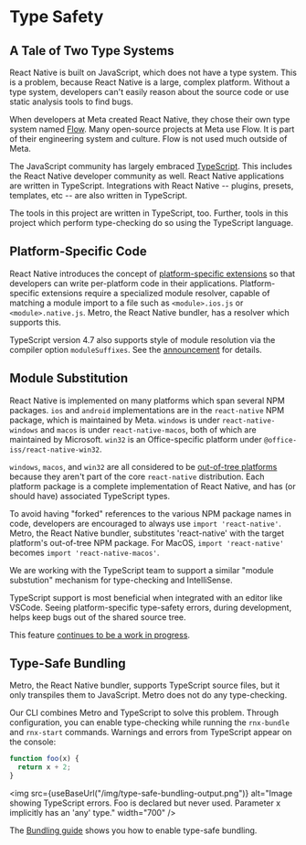 
# Type Safety

## A Tale of Two Type Systems

React Native is built on JavaScript, which does not have a type system. This is
a problem, because React Native is a large, complex platform. Without a type
system, developers can't easily reason about the source code or use static
analysis tools to find bugs.

When developers at Meta created React Native, they chose their own type system
named [Flow](https://flow.org). Many open-source projects at Meta use Flow. It
is part of their engineering system and culture. Flow is not used much outside
of Meta.

The JavaScript community has largely embraced
[TypeScript](https://www.typescriptlang.org). This includes the React Native
developer community as well. React Native applications are written in
TypeScript. Integrations with React Native -- plugins, presets, templates, etc
-- are also written in TypeScript.

The tools in this project are written in TypeScript, too. Further, tools in this
project which perform type-checking do so using the TypeScript language.

## Platform-Specific Code

React Native introduces the concept of
[platform-specific extensions](https://reactnative.dev/docs/platform-specific-code#platform-specific-extensions)
so that developers can write per-platform code in their applications.
Platform-specific extensions require a specialized module resolver, capable of
matching a module import to a file such as `<module>.ios.js` or
`<module>.native.js`. Metro, the React Native bundler, has a resolver which
supports this.

TypeScript version 4.7 also supports style of module resolution via the compiler
option `moduleSuffixes`. See the
[announcement](https://devblogs.microsoft.com/typescript/announcing-typescript-4-7-beta/#resolution-customization-with-modulesuffixes)
for details.

## Module Substitution

React Native is implemented on many platforms which span several NPM packages.
`ios` and `android` implementations are in the `react-native` NPM package, which
is maintained by Meta. `windows` is under `react-native-windows` and `macos` is
under `react-native-macos`, both of which are maintained by Microsoft. `win32`
is an Office-specific platform under `@office-iss/react-native-win32`.

`windows`, `macos`, and `win32` are all considered to be
[out-of-tree platforms](https://microsoft.github.io/react-native-windows/docs/metro-config-out-tree-platforms)
because they aren't part of the core `react-native` distribution. Each platform
package is a complete implementation of React Native, and has (or should have)
associated TypeScript types.

To avoid having "forked" references to the various NPM package names in code,
developers are encouraged to always use `import 'react-native'`. Metro, the
React Native bundler, substitutes 'react-native' with the target platform's
out-of-tree NPM package. For MacOS, `import 'react-native'` becomes
`import 'react-native-macos'`.

We are working with the TypeScript team to support a similar "module substution"
mechanism for type-checking and IntelliSense.

TypeScript support is most beneficial when integrated with an editor like
VSCode. Seeing platform-specific type-safety errors, during development, helps
keep bugs out of the shared source tree.

This feature
[continues to be a work in progress](https://github.com/microsoft/rnx-kit/issues/1273).

## Type-Safe Bundling

Metro, the React Native bundler, supports TypeScript source files, but it only
transpiles them to JavaScript. Metro does not do any type-checking.

Our CLI combines Metro and TypeScript to solve this problem. Through
configuration, you can enable type-checking while running the `rnx-bundle` and
`rnx-start` commands. Warnings and errors from TypeScript appear on the console:

```typescript title="Unused function with missing type information"
function foo(x) {
  return x + 2;
}
```

<img
  src={useBaseUrl("/img/type-safe-bundling-output.png")}
  alt="Image showing TypeScript errors. Foo is declared but never used. Parameter x implicitly has an 'any' type."
  width="700"
/>

The [Bundling guide](/docs/guides/bundling) shows you how to enable type-safe
bundling.
